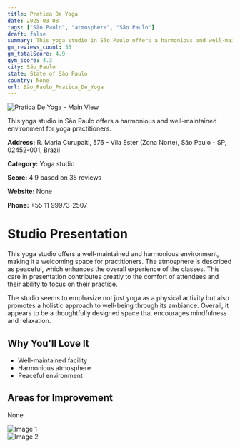 ```yaml
---
title: Pratica De Yoga
date: 2025-03-08
tags: ["São Paulo", "atmosphere", "São Paulo"]  
draft: false
summary: This yoga studio in São Paulo offers a harmonious and well-maintained environment for yoga practitioners.
gm_reviews_count: 35
gm_totalScore: 4.9
gym_score: 4.3
city: São_Paulo
state: State of São Paulo
country: None
url: São_Paulo_Pratica_De_Yoga
---
```


<div className="aspect-[16/9] relative my-8">
  <img 
    src="https://lh5.googleusercontent.com/p/AF1QipPGOOHbcv1r6QzT7QJitUbeVAJe6Nx8q4AxZ_2X=w1920-h1080-k-no"
    alt="Pratica De Yoga - Main View"
    className="object-cover absolute inset-0 w-full h-full rounded-lg"
  />
</div>

This yoga studio in São Paulo offers a harmonious and well-maintained environment for yoga practitioners.

**Address:** R. Maria Curupaiti, 576 - Vila Ester (Zona Norte), São Paulo - SP, 02452-001, Brazil

**Category:** Yoga studio

**Score:** 4.9 based on 35 reviews

**Website:** None

**Phone:** +55 11 99973-2507

# Studio Presentation

This yoga studio offers a well-maintained and harmonious environment, making it a welcoming space for practitioners. The atmosphere is described as peaceful, which enhances the overall experience of the classes. This care in presentation contributes greatly to the comfort of attendees and their ability to focus on their practice.

The studio seems to emphasize not just yoga as a physical activity but also promotes a holistic approach to well-being through its ambiance. Overall, it appears to be a thoughtfully designed space that encourages mindfulness and relaxation.

## Why You'll Love It

- Well-maintained facility
- Harmonious atmosphere
- Peaceful environment

## Areas for Improvement

None

<div className="grid grid-cols-1 xl:grid-cols-2 gap-4 my-8">
<div className="aspect-[4/3] relative"><img src="https://lh5.googleusercontent.com/p/AF1QipPAPqPviJd5R-GkbMrGv9tDG9JUNDdeczPjrKq5=w1920-h1080-k-no" alt="Image 1" className="object-cover absolute inset-0 w-full h-full rounded-lg" /></div>
<div className="aspect-[4/3] relative"><img src="https://streetviewpixels-pa.googleapis.com/v1/thumbnail?panoid=5g4tNwrf4u0H0_GjzI8vLg&cb_client=maps_sv.tactile.gps&w=203&h=100&yaw=72.19002&pitch=0&thumbfov=100" alt="Image 2" className="object-cover absolute inset-0 w-full h-full rounded-lg" /></div>
</div>
